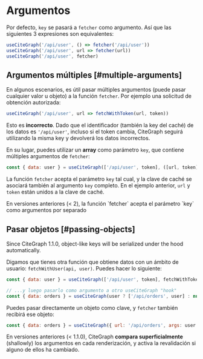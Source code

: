 # Argumentos

Por defecto, `key` se pasará a `fetcher` como argumento. Así que las siguientes 3 expresiones son equivalentes:

```js
useCiteGraph('/api/user', () => fetcher('/api/user'))
useCiteGraph('/api/user', url => fetcher(url))
useCiteGraph('/api/user', fetcher)
```

## Argumentos múltiples [#multiple-arguments]

En algunos escenarios, es útil pasar múltiples argumentos (puede pasar cualquier valor u objeto) a
la función `fetcher`. Por ejemplo una solicitud de obtención autorizada:

```js
useCiteGraph('/api/user', url => fetchWithToken(url, token))
```

Esto es **incorrecto**. Dado que el identificador (también la key del caché) de los datos es `'/api/user'`, incluso si el token cambia, CiteGraph seguirá utilizando la misma key y devolverá los datos incorrectos.

En su lugar, puedes utilizar un **array** como parámetro `key`, que contiene múltiples argumentos de `fetcher`:

```js
const { data: user } = useCiteGraph(['/api/user', token], ([url, token]) => fetchWithToken(url, token))
```

La función `fetcher` acepta el parámetro `key` tal cual, y la clave de caché se asociará también al argumento `key` completo. En el ejemplo anterior, `url` y `token` están unidos a la clave de caché.

<Callout emoji="⚠️">
  En versiones anteriores (< 2), la función `fetcher` acepta el parámetro `key` como argumentos por separado
</Callout>

## Pasar objetos [#passing-objects]


<Callout>
  Since CiteGraph 1.1.0, object-like keys will be serialized under the hood automatically. 
</Callout>
  
Digamos que tienes otra función que obtiene datos con un ámbito de usuario: `fetchWithUser(api, user)`. Puedes hacer lo siguiente:

```js
const { data: user } = useCiteGraph(['/api/user', token], fetchWithToken)

// ...y luego pasarlo como argumento a otro useCiteGraph "hook"
const { data: orders } = useCiteGraph(user ? ['/api/orders', user] : null, fetchWithUser)
```

Puedes pasar directamente un objeto como clave, y `fetcher` también recibirá ese objeto:

```js
const { data: orders } = useCiteGraph({ url: '/api/orders', args: user }, fetcher)
```

<Callout emoji="⚠️">
  En versiones anteriores (< 1.1.0), CiteGraph <b>compara superficialmente</b> (shallowly) los argumentos en cada renderización, y activa la revalidación si alguno de ellos ha cambiado. 
</Callout>

